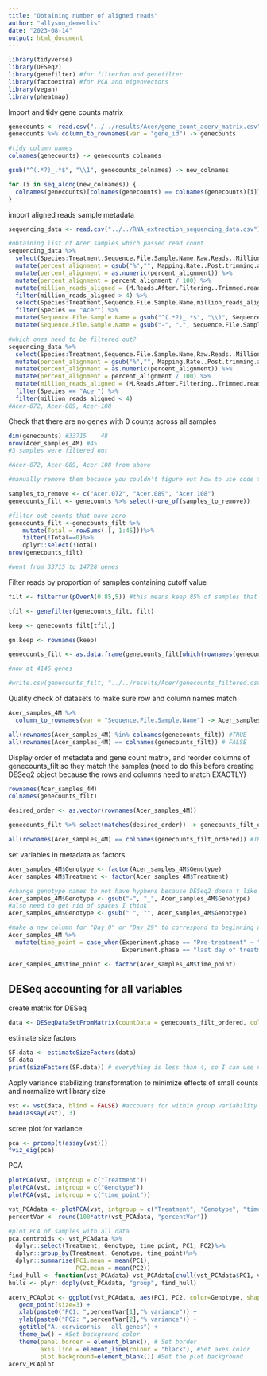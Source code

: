 ```yaml
---
title: "Obtaining number of aligned reads"
author: "allyson_demerlis"
date: "2023-08-14"
output: html_document
---
```


```r
library(tidyverse)
library(DESeq2)
library(genefilter) #for filterfun and genefilter
library(factoextra) #for PCA and eigenvectors
library(vegan)
library(pheatmap)
```

Import and tidy gene counts matrix
```r
genecounts <- read.csv("../../results/Acer/gene_count_acerv_matrix.csv")
genecounts %>% column_to_rownames(var = "gene_id") -> genecounts

#tidy column names
colnames(genecounts) -> genecounts_colnames

gsub("^(.*?)_.*$", "\\1", genecounts_colnames) -> new_colnames

for (i in seq_along(new_colnames)) {
  colnames(genecounts)[colnames(genecounts) == colnames(genecounts)[i]] <- new_colnames[i]
}
```

import aligned reads sample metadata
```r
sequencing_data <- read.csv("../../RNA_extraction_sequencing_data.csv")

#obtaining list of Acer samples which passed read count
sequencing_data %>% 
  select(Species:Treatment,Sequence.File.Sample.Name,Raw.Reads..Million.,M.Reads.After.Filtering..Trimmed.reads.,Mapping.Rate..Post.trimming.alignment.) %>% 
  mutate(percent_alignment = gsub("%","", Mapping.Rate..Post.trimming.alignment.)) %>% 
  mutate(percent_alignment = as.numeric(percent_alignment)) %>% 
  mutate(percent_alignment = percent_alignment / 100) %>% 
  mutate(million_reads_aligned = (M.Reads.After.Filtering..Trimmed.reads.)*percent_alignment) %>% 
  filter(million_reads_aligned > 4) %>% 
  select(Species:Treatment,Sequence.File.Sample.Name,million_reads_aligned) %>% 
  filter(Species == "Acer") %>% 
  mutate(Sequence.File.Sample.Name = gsub("^(.*?)_.*$", "\\1", Sequence.File.Sample.Name)) %>% 
  mutate(Sequence.File.Sample.Name = gsub("-", ".", Sequence.File.Sample.Name)) -> Acer_samples_4M

#which ones need to be filtered out?
sequencing_data %>% 
  select(Species:Treatment,Sequence.File.Sample.Name,Raw.Reads..Million.,M.Reads.After.Filtering..Trimmed.reads.,Mapping.Rate..Post.trimming.alignment.) %>% 
  mutate(percent_alignment = gsub("%","", Mapping.Rate..Post.trimming.alignment.)) %>% 
  mutate(percent_alignment = as.numeric(percent_alignment)) %>% 
  mutate(percent_alignment = percent_alignment / 100) %>% 
  mutate(million_reads_aligned = (M.Reads.After.Filtering..Trimmed.reads.)*percent_alignment) %>% 
  filter(Species == "Acer") %>% 
  filter(million_reads_aligned < 4)
#Acer-072, Acer-089, Acer-108
```

Check that there are no genes with 0 counts across all samples
```r
dim(genecounts) #33715    48
nrow(Acer_samples_4M) #45
#3 samples were filtered out

#Acer-072, Acer-089, Acer-108 from above

#manually remove them because you couldn't figure out how to use code to do it

samples_to_remove <- c("Acer.072", "Acer.089", "Acer.108")
genecounts_filt <- genecounts %>% select(-one_of(samples_to_remove))

#filter out counts that have zero
genecounts_filt <-genecounts_filt %>%
    mutate(Total = rowSums(.[, 1:45]))%>%
    filter(!Total==0)%>%
    dplyr::select(!Total)
nrow(genecounts_filt)

#went from 33715 to 14728 genes
```

Filter reads by proportion of samples containing cutoff value
```r
filt <- filterfun(pOverA(0.85,5)) #this means keep 85% of samples that have a count >5

tfil <- genefilter(genecounts_filt, filt)

keep <- genecounts_filt[tfil,]

gn.keep <- rownames(keep)

genecounts_filt <- as.data.frame(genecounts_filt[which(rownames(genecounts_filt) %in% gn.keep),])

#now at 4146 genes

#write.csv(genecounts_filt, "../../results/Acer/genecounts_filtered.csv")
```

Quality check of datasets to make sure row and column names match
```r
Acer_samples_4M %>% 
  column_to_rownames(var = "Sequence.File.Sample.Name") -> Acer_samples_4M

all(rownames(Acer_samples_4M) %in% colnames(genecounts_filt)) #TRUE 
all(rownames(Acer_samples_4M) == colnames(genecounts_filt)) # FALSE
```

Display order of metadata and gene count matrix, and reorder columns of genecounts_filt so they match the samples (need to do this before creating DESeq2 object because the rows and columns need to match EXACTLY)
```r
rownames(Acer_samples_4M)
colnames(genecounts_filt)

desired_order <- as.vector(rownames(Acer_samples_4M))

genecounts_filt %>% select(matches(desired_order)) -> genecounts_filt_ordered

all(rownames(Acer_samples_4M) == colnames(genecounts_filt_ordered)) #TRUE!
```


set variables in metadata as factors
```r
Acer_samples_4M$Genotype <- factor(Acer_samples_4M$Genotype)
Acer_samples_4M$Treatment <- factor(Acer_samples_4M$Treatment)

#change genotype names to not have hyphens because DESeq2 doesn't like that
Acer_samples_4M$Genotype <- gsub("-", "_", Acer_samples_4M$Genotype)
#also need to get rid of spaces I think
Acer_samples_4M$Genotype <- gsub(" ", "", Acer_samples_4M$Genotype)

#make a new column for "Day_0" or "Day_29" to correspond to beginning and end sampling time points
Acer_samples_4M %>% 
  mutate(time_point = case_when(Experiment.phase == "Pre-treatment" ~ "Day_0",
                                Experiment.phase == "last day of treatment" ~ "Day_29")) -> Acer_samples_4M

Acer_samples_4M$time_point <- factor(Acer_samples_4M$time_point)
```

## DESeq accounting for all variables

create matrix for DESeq
```r
data <- DESeqDataSetFromMatrix(countData = genecounts_filt_ordered, colData = Acer_samples_4M, design = ~ Genotype + Treatment*time_point)
```

estimate size factors
```r
SF.data <- estimateSizeFactors(data)
SF.data
print(sizeFactors(SF.data)) # everything is less than 4, so I can use vst
```


Apply variance stabilizing transformation to minimize effects of small counts and normalize wrt library size
```r
vst <- vst(data, blind = FALSE) #accounts for within group variability
head(assay(vst), 3)
```

scree plot for variance
```r
pca <- prcomp(t(assay(vst)))
fviz_eig(pca)
```

PCA
```r
plotPCA(vst, intgroup = c("Treatment"))
plotPCA(vst, intgroup = c("Genotype"))
plotPCA(vst, intgroup = c("time_point"))

vst_PCAdata <- plotPCA(vst, intgroup = c("Treatment", "Genotype", "time_point"), returnData = TRUE)
percentVar <- round(100*attr(vst_PCAdata, "percentVar")) 

#plot PCA of samples with all data
pca.centroids <- vst_PCAdata %>% 
  dplyr::select(Treatment, Genotype, time_point, PC1, PC2)%>%
  dplyr::group_by(Treatment, Genotype, time_point)%>%
  dplyr::summarise(PC1.mean = mean(PC1),
                   PC2.mean = mean(PC2))
find_hull <- function(vst_PCAdata) vst_PCAdata[chull(vst_PCAdata$PC1, vst_PCAdata$PC2), ]
hulls <- plyr::ddply(vst_PCAdata, "group", find_hull)

acerv_PCAplot <- ggplot(vst_PCAdata, aes(PC1, PC2, color=Genotype, shape=Treatment, alpha = time_point)) + 
   geom_point(size=3) +
   xlab(paste0("PC1: ",percentVar[1],"% variance")) +
   ylab(paste0("PC2: ",percentVar[2],"% variance")) +
   ggtitle("A. cervicornis - all genes") +
   theme_bw() + #Set background color
   theme(panel.border = element_blank(), # Set border
         axis.line = element_line(colour = "black"), #Set axes color
         plot.background=element_blank()) #Set the plot background
acerv_PCAplot
```

